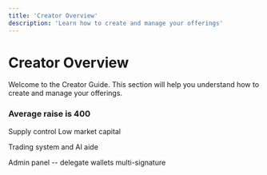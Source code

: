 ```yaml
---
title: 'Creator Overview'
description: 'Learn how to create and manage your offerings'
---
```


# Creator Overview

Welcome to the Creator Guide. This section will help you understand how to create and manage your offerings. 

### Average raise is 400

Supply control
Low market capital

Trading system and AI aide


Admin panel -- delegate wallets
multi-signature
